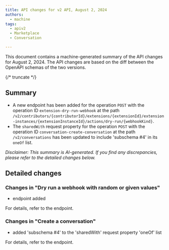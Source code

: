 ```yaml
---
title: API changes for v2 API, August 2, 2024
authors:
  - machine
tags:
  - apiv2
  - Marketplace
  - Conversation

---
```



This document contains a machine-generated summary of the API changes for August 2, 2024.
The API changes are based on the diff between the OpenAPI schemas of the two versions.

{/* truncate */}



## Summary


- A new endpoint has been added for the operation `POST` with the operation ID `extension-dry-run-webhook` at the path `/v2/contributors/{contributorId}/extensions/{extensionId}/extension-instances/{extensionInstanceId}/actions/dry-run/{webhookKind}`.
- The `sharedWith` request property for the operation `POST` with the operation ID `conversation-create-conversation` at the path `/v2/conversations` has been updated to include 'subschema #4' in its `oneOf` list.

_Disclaimer: This summary is AI-generated. If you find any discrepancies, please refer to the detailed changes below._


## Detailed changes



### Changes in "Dry run a webhook with random or given values"


- endpoint added


For details, refer to the <OperationLink operation="extension-dry-run-webhook" apiVersion="v2" /> endpoint.



### Changes in "Create a conversation"


- added 'subschema #4' to the 'sharedWith' request property 'oneOf' list


For details, refer to the <OperationLink operation="conversation-create-conversation" apiVersion="v2" /> endpoint.



